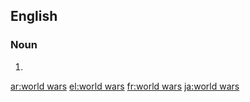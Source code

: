 ==English==

===Noun===
{{head|en|noun plural form|head=[[world]] [[wars]]}}

# {{plural of|world war|lang=en}}

[[ar:world wars]]
[[el:world wars]]
[[fr:world wars]]
[[ja:world wars]]